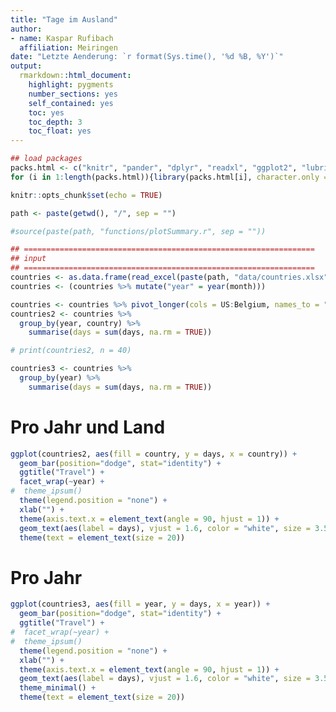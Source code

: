 ```yaml
---
title: "Tage im Ausland"
author: 
- name: Kaspar Rufibach
  affiliation: Meiringen
date: "Letzte Aenderung: `r format(Sys.time(), '%d %B, %Y')`"
output: 
  rmarkdown::html_document:
    highlight: pygments
    number_sections: yes
    self_contained: yes
    toc: yes
    toc_depth: 3
    toc_float: yes
---
```


```r
## load packages
packs.html <- c("knitr", "pander", "dplyr", "readxl", "ggplot2", "lubridate", "tidyr")
for (i in 1:length(packs.html)){library(packs.html[i], character.only = TRUE)}

knitr::opts_chunk$set(echo = TRUE)

path <- paste(getwd(), "/", sep = "")

#source(paste(path, "functions/plotSummary.r", sep = ""))

## =================================================================
## input 
## =================================================================
countries <- as.data.frame(read_excel(paste(path, "data/countries.xlsx", sep = ""), col_types = NULL))
countries <- (countries %>% mutate("year" = year(month)))

countries <- countries %>% pivot_longer(cols = US:Belgium, names_to = "country", values_to = "days")
countries2 <- countries %>%
  group_by(year, country) %>%
    summarise(days = sum(days, na.rm = TRUE)) 

# print(countries2, n = 40)

countries3 <- countries %>%
  group_by(year) %>%
    summarise(days = sum(days, na.rm = TRUE)) 
```

# Pro Jahr und Land

```r
ggplot(countries2, aes(fill = country, y = days, x = country)) + 
  geom_bar(position="dodge", stat="identity") +
  ggtitle("Travel") +
  facet_wrap(~year) +
#  theme_ipsum() 
  theme(legend.position = "none") +
  xlab("") +
  theme(axis.text.x = element_text(angle = 90, hjust = 1)) +
  geom_text(aes(label = days), vjust = 1.6, color = "white", size = 3.5) + 
  theme(text = element_text(size = 20))
```

# Pro Jahr

```r
ggplot(countries3, aes(fill = year, y = days, x = year)) + 
  geom_bar(position="dodge", stat="identity") +
  ggtitle("Travel") +
#  facet_wrap(~year) +
#  theme_ipsum() 
  theme(legend.position = "none") +
  xlab("") +
  theme(axis.text.x = element_text(angle = 90, hjust = 1)) +
  geom_text(aes(label = days), vjust = 1.6, color = "white", size = 3.5) +
  theme_minimal() + 
  theme(text = element_text(size = 20))
```
